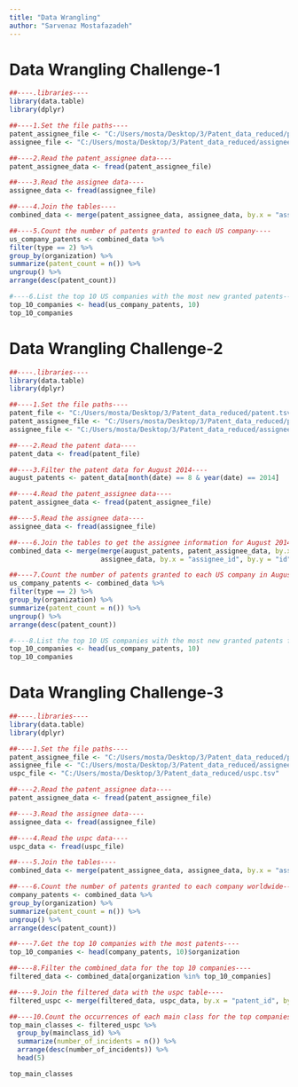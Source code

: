 ```yaml
---
title: "Data Wrangling"
author: "Sarvenaz Mostafazadeh"
---
```


# Data Wrangling Challenge-1

```r
##----.libraries----
library(data.table)
library(dplyr)

##----1.Set the file paths----
patent_assignee_file <- "C:/Users/mosta/Desktop/3/Patent_data_reduced/patent_assignee.tsv"
assignee_file <- "C:/Users/mosta/Desktop/3/Patent_data_reduced/assignee.tsv"

##----2.Read the patent_assignee data----
patent_assignee_data <- fread(patent_assignee_file)

##----3.Read the assignee data----
assignee_data <- fread(assignee_file)

##----4.Join the tables----
combined_data <- merge(patent_assignee_data, assignee_data, by.x = "assignee_id", by.y = "id")

##----5.Count the number of patents granted to each US company----
us_company_patents <- combined_data %>%
filter(type == 2) %>%
group_by(organization) %>%
summarize(patent_count = n()) %>%
ungroup() %>%
arrange(desc(patent_count))

#----6.List the top 10 US companies with the most new granted patents----
top_10_companies <- head(us_company_patents, 10)
top_10_companies

```

# Data Wrangling Challenge-2

```r
##----.libraries----
library(data.table)
library(dplyr)

##----1.Set the file paths----
patent_file <- "C:/Users/mosta/Desktop/3/Patent_data_reduced/patent.tsv"
patent_assignee_file <- "C:/Users/mosta/Desktop/3/Patent_data_reduced/patent_assignee.tsv"
assignee_file <- "C:/Users/mosta/Desktop/3/Patent_data_reduced/assignee.tsv"

##----2.Read the patent data----
patent_data <- fread(patent_file)

##----3.Filter the patent data for August 2014----
august_patents <- patent_data[month(date) == 8 & year(date) == 2014]

##----4.Read the patent_assignee data----
patent_assignee_data <- fread(patent_assignee_file)

##----5.Read the assignee data----
assignee_data <- fread(assignee_file)

##----6.Join the tables to get the assignee information for August 2014 patents----
combined_data <- merge(merge(august_patents, patent_assignee_data, by.x = "id", by.y = "patent_id", all.x = TRUE),
                       assignee_data, by.x = "assignee_id", by.y = "id", all.x = TRUE)

##----7.Count the number of patents granted to each US company in August 2014----
us_company_patents <- combined_data %>%
filter(type == 2) %>%
group_by(organization) %>%
summarize(patent_count = n()) %>%
ungroup() %>%
arrange(desc(patent_count))

#----8.List the top 10 US companies with the most new granted patents for August 2014----
top_10_companies <- head(us_company_patents, 10)
top_10_companies

```

# Data Wrangling Challenge-3

```r
##----.libraries----
library(data.table)
library(dplyr)

##----1.Set the file paths----
patent_assignee_file <- "C:/Users/mosta/Desktop/3/Patent_data_reduced/patent_assignee.tsv"
assignee_file <- "C:/Users/mosta/Desktop/3/Patent_data_reduced/assignee.tsv"
uspc_file <- "C:/Users/mosta/Desktop/3/Patent_data_reduced/uspc.tsv"

##----2.Read the patent_assignee data----
patent_assignee_data <- fread(patent_assignee_file)

##----3.Read the assignee data----
assignee_data <- fread(assignee_file)

##----4.Read the uspc data----
uspc_data <- fread(uspc_file)

##----5.Join the tables----
combined_data <- merge(patent_assignee_data, assignee_data, by.x = "assignee_id", by.y = "id")

##----6.Count the number of patents granted to each company worldwide----
company_patents <- combined_data %>%
group_by(organization) %>%
summarize(patent_count = n()) %>%
ungroup() %>%
arrange(desc(patent_count))

##----7.Get the top 10 companies with the most patents----
top_10_companies <- head(company_patents, 10)$organization

##----8.Filter the combined_data for the top 10 companies----
filtered_data <- combined_data[organization %in% top_10_companies]

##----9.Join the filtered_data with the uspc table----
filtered_uspc <- merge(filtered_data, uspc_data, by.x = "patent_id", by.y = "patent_id")

##----10.Count the occurrences of each main class for the top companies----
top_main_classes <- filtered_uspc %>%
  group_by(mainclass_id) %>%
  summarize(number_of_incidents = n()) %>%
  arrange(desc(number_of_incidents)) %>%
  head(5)

top_main_classes

```